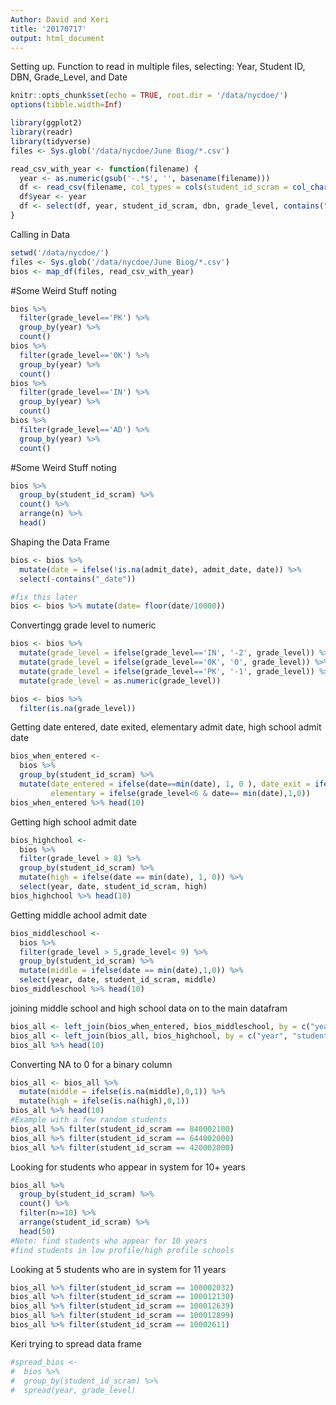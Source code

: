 ```yaml
---
Author: David and Keri
title: '20170717'
output: html_document
---
```


Setting up. Function to read in multiple files, selecting:
Year, Student ID, DBN, Grade_Level, and Date
```r
knitr::opts_chunk$set(echo = TRUE, root.dir = '/data/nycdoe/')
options(tibble.width=Inf)

library(ggplot2)
library(readr)
library(tidyverse)
files <- Sys.glob('/data/nycdoe/June Biog/*.csv')

read_csv_with_year <- function(filename) {
  year <- as.numeric(gsub('-.*$', '', basename(filename)))
  df <- read_csv(filename, col_types = cols(student_id_scram = col_character(), grade_level = col_character()))
  df$year <- year
  df <- select(df, year, student_id_scram, dbn, grade_level, contains("date"))
}

```
Calling in Data
```r
setwd('/data/nycdoe/')
files <- Sys.glob('/data/nycdoe/June Biog/*.csv')
bios <- map_df(files, read_csv_with_year)
```
#Some Weird Stuff noting
```r
bios %>%
  filter(grade_level=='PK') %>%
  group_by(year) %>%
  count()
bios %>%
  filter(grade_level=='0K') %>%
  group_by(year) %>%
  count()
bios %>%
  filter(grade_level=='IN') %>%
  group_by(year) %>%
  count()
bios %>%
  filter(grade_level=='AD') %>%
  group_by(year) %>%
  count()
```

#Some Weird Stuff noting
```r
bios %>%
  group_by(student_id_scram) %>%
  count() %>%
  arrange(n) %>%
  head()
```
Shaping the Data Frame

```r
bios <- bios %>%
  mutate(date = ifelse(!is.na(admit_date), admit_date, date)) %>%
  select(-contains("_date"))

#fix this later
bios <- bios %>% mutate(date= floor(date/10000))
```
Convertingg grade level to numeric
```r
bios <- bios %>%
  mutate(grade_level = ifelse(grade_level=='IN', '-2', grade_level)) %>%
  mutate(grade_level = ifelse(grade_level=='0K', '0', grade_level)) %>%
  mutate(grade_level = ifelse(grade_level=='PK', '-1', grade_level)) %>%
  mutate(grade_level = as.numeric(grade_level))

bios <- bios %>%
  filter(is.na(grade_level))
```
Getting date entered, date exited, elementary admit date, high school admit date
```r
bios_when_entered <-
  bios %>%
  group_by(student_id_scram) %>%
  mutate(date_entered = ifelse(date==min(date), 1, 0 ), date_exit = ifelse(year == max(year), 1, 0 ) , 
         elementary = ifelse(grade_level<6 & date== min(date),1,0))
bios_when_entered %>% head(10)
```
Getting high school admit date
```r
bios_highchool <-
  bios %>%
  filter(grade_level > 8) %>%
  group_by(student_id_scram) %>%
  mutate(high = ifelse(date == min(date), 1, 0)) %>%
  select(year, date, student_id_scram, high)
bios_highchool %>% head(10)
```
Getting middle achool admit date
```r
bios_middleschool <-
  bios %>%
  filter(grade_level > 5,grade_level< 9) %>%
  group_by(student_id_scram) %>%
  mutate(middle = ifelse(date == min(date),1,0)) %>%
  select(year, date, student_id_scram, middle)
bios_middleschool %>% head(10)

```
joining middle school and high school data on to the main datafram
```r

bios_all <- left_join(bios_when_entered, bios_middleschool, by = c("year","student_id_scram","date"))
bios_all <- left_join(bios_all, bios_highchool, by = c("year", "student_id_scram","date"))
bios_all %>% head(10)

```
Converting NA to 0 for a binary column
```r
bios_all <- bios_all %>%
  mutate(middle = ifelse(is.na(middle),0,1)) %>%
  mutate(high = ifelse(is.na(high),0,1))
bios_all %>% head(10)
#Example with a few random students
bios_all %>% filter(student_id_scram == 840002100)
bios_all %>% filter(student_id_scram == 644002000)
bios_all %>% filter(student_id_scram == 420002000) 

```
Looking for students who appear in system for 10+ years
```r
bios_all %>%
  group_by(student_id_scram) %>%
  count() %>%
  filter(n>=10) %>%
  arrange(student_id_scram) %>%
  head(50)
#Note: find students who appear for 10 years
#find students in low profile/high profile schools
```
Looking at 5 students who are in system for 11 years
```r
bios_all %>% filter(student_id_scram == 100002032)
bios_all %>% filter(student_id_scram == 100012130)
bios_all %>% filter(student_id_scram == 100012639) 
bios_all %>% filter(student_id_scram == 100012899)
bios_all %>% filter(student_id_scram == 10002611) 

```
Keri trying to spread data frame
```r
#spread_bios <-
#  bios %>% 
#  group_by(student_id_scram) %>% 
#  spread(year, grade_level)
```
 